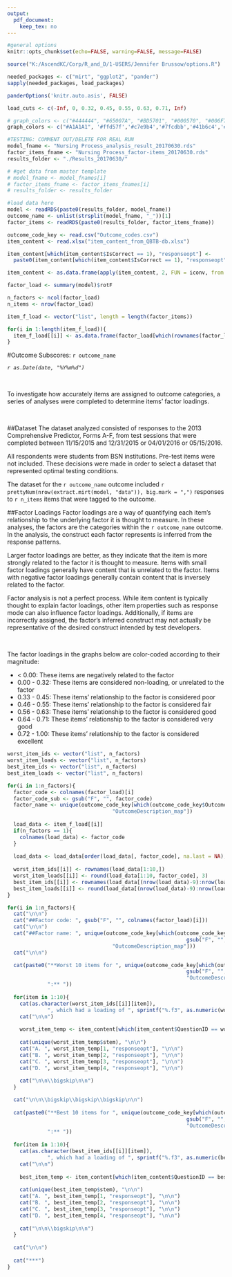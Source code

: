 ```yaml
---
output: 
  pdf_document:
    keep_tex: no
---
```


```r
#general options
knitr::opts_chunk$set(echo=FALSE, warning=FALSE, message=FALSE)

source("K:/AscendKC/Corp/R_and_D/1-USERS/Jennifer Brussow/options.R")

needed_packages <- c("mirt", "ggplot2", "pander")
sapply(needed_packages, load_packages)

panderOptions('knitr.auto.asis', FALSE)

load_cuts <- c(-Inf, 0, 0.32, 0.45, 0.55, 0.63, 0.71, Inf)

# graph_colors <- c("#444444", "#65007A", "#BD5701", "#000570", "#006F7D", "#008735", "#438700")
graph_colors <- c("#A1A1A1", '#ffd57f','#c7e9b4','#7fcdbb','#41b6c4','#2c7fb8','#405AC6')

#TESTING: COMMENT OUT/DELETE FOR REAL RUN
model_fname <- "Nursing Process_analysis_result_20170630.rds"
factor_items_fname <- "Nursing Process_factor-items_20170630.rds"
results_folder <- "./Results_20170630/"

# #get data from master template
# model_fname <- model_fnames[i]
# factor_items_fname <- factor_items_fnames[i]
# results_folder <- results_folder

#load data here
model <- readRDS(paste0(results_folder, model_fname))
outcome_name <- unlist(strsplit(model_fname, "_"))[1]
factor_items <- readRDS(paste0(results_folder, factor_items_fname))

outcome_code_key <- read.csv("Outcome_codes.csv")
item_content <- read.xlsx("item_content_from_QBTB-db.xlsx")

item_content[which(item_content$IsCorrect == 1), "responseopt"] <- 
  paste0(item_content[which(item_content$IsCorrect == 1), "responseopt"], " (c)")

item_content <- as.data.frame(apply(item_content, 2, FUN = iconv, from = "", to = "ASCII", sub=''))

```


```r
factor_load <- summary(model)$rotF

n_factors <- ncol(factor_load)
n_items <- nrow(factor_load)

item_f_load <- vector("list", length = length(factor_items))

for(i in 1:length(item_f_load)){
  item_f_load[[i]] <- as.data.frame(factor_load[which(rownames(factor_load) %in% factor_items[[i]]),])
}

```

#Outcome Subscores: `r outcome_name`

*`r as.Date(date, "%Y%m%d")`*

&nbsp;

To investigate how accurately items are assigned to outcome categories,
a series of analyses were completed to determine items' factor loadings. 

&nbsp;

##Dataset
The dataset analyzed consisted of responses to the 2013 Comprehensive Predictor, Forms A-F, 
from test sessions that were completed between 11/15/2015 and 12/31/2015 or
04/01/2016 or 05/15/2016. 

All respondents were students from BSN institutions.
Pre-test items were not included. These decisions were made in order to select
a dataset that represented optimal testing conditions.

The dataset for the `r outcome_name` outcome included 
`r prettyNum(nrow(extract.mirt(model, "data")), big.mark = ",")` responses to 
`r n_items` items that were tagged to the outcome. 

##Factor Loadings
Factor loadings are a way of quantifying each item's relationship to the 
underlying factor it is thought to measure. In these analyses, the factors are
the categories within the `r outcome_name` outcome. In the analysis, the construct
each factor represents is inferred from the response patterns.

Larger factor loadings are better, as they indicate that the item is more strongly
related to the factor it is thought to measure. Items with small factor loadings
generally have content that is unrelated to the factor. Items with negative factor
loadings generally contain content that is inversely related to the factor.

Factor analysis is not a perfect process.
While item content is typically thought to explain factor loadings, other item 
properties such as response mode can also influence factor loadings. Additionally, 
if items are incorrectly assigned, the factor's inferred construct 
may not actually be representative of the desired construct intended by test developers.

&nbsp;

The factor loadings in the graphs below are color-coded according to their magnitude:

* < 0.00: These items are negatively related to the factor
* 0.00 - 0.32: These items are considered non-loading, or unrelated to the factor
* 0.33 - 0.45: These items' relationship to the factor is considered poor
* 0.46 - 0.55: These items' relationship to the factor is considered fair
* 0.56 - 0.63: These items' relationship to the factor is considered good
* 0.64 - 0.71: These items' relationship to the factor is considered very good
* 0.72 - 1.00: These items' relationship to the factor is considered excellent

```r

worst_item_ids <- vector("list", n_factors)
worst_item_loads <- vector("list", n_factors)
best_item_ids <- vector("list", n_factors)
best_item_loads <- vector("list", n_factors)

for(i in 1:n_factors){
  factor_code <- colnames(factor_load)[i]
  factor_code_sub <- gsub("F", "", factor_code)
  factor_name <- unique(outcome_code_key[which(outcome_code_key$OutcomeID_map == factor_code_sub),
                                  "OutcomeDescription_map"])
  
  load_data <- item_f_load[[i]]
  if(n_factors == 1){
    colnames(load_data) <- factor_code
  }
  
  load_data <- load_data[order(load_data[, factor_code], na.last = NA),]
  
  worst_item_ids[[i]] <- rownames(load_data[1:10,])
  worst_item_loads[[i]] <- round(load_data[1:10, factor_code], 3)
  best_item_ids[[i]] <- rownames(load_data[(nrow(load_data)-9):nrow(load_data),])
  best_item_loads[[i]] <- round(load_data[(nrow(load_data)-9):nrow(load_data), factor_code], 3)
}

```

```r
for(i in 1:n_factors){
  cat("\n\n")
  cat("##Factor code: ", gsub("F", "", colnames(factor_load)[i]))
  cat("\n\n")
  cat("##Factor name: ", unique(outcome_code_key[which(outcome_code_key$OutcomeID_map == 
                                                          gsub("F", "", colnames(factor_load)[i])),
                                  "OutcomeDescription_map"]))  
  cat("\n\n")

  cat(paste0("**Worst 10 items for ", unique(outcome_code_key[which(outcome_code_key$OutcomeID_map == 
                                                          gsub("F", "", colnames(factor_load)[i])),
                                                          "OutcomeDescription_map"]),
             ":** "))
  
  for(item in 1:10){
    cat(as.character(worst_item_ids[[i]][item]),
             ", which had a loading of ", sprintf("%.f3", as.numeric(worst_item_loads[[i]][item])))
    cat("\n\n")
  
    worst_item_temp <- item_content[which(item_content$QuestionID == worst_item_ids[[i]][item]),]
    
    cat(unique(worst_item_temp$stem), "\n\n")
    cat("A. ", worst_item_temp[1, "responseopt"], "\n\n")
    cat("B. ", worst_item_temp[2, "responseopt"], "\n\n")
    cat("C. ", worst_item_temp[3, "responseopt"], "\n\n")
    cat("D. ", worst_item_temp[4, "responseopt"], "\n\n")
    
    cat("\n\n\\bigskip\n\n")
  }

  cat("\n\n\\bigskip\\bigskip\\bigskip\n\n")
  
  cat(paste0("**Best 10 items for ", unique(outcome_code_key[which(outcome_code_key$OutcomeID_map == 
                                                          gsub("F", "", colnames(factor_load)[i])),
                                                          "OutcomeDescription_map"]),
             ":** "))
  
  for(item in 1:10){
    cat(as.character(best_item_ids[[i]][item]),
             ", which had a loading of ", sprintf("%.f3", as.numeric(best_item_loads[[i]][item])))
    cat("\n\n")
  
    best_item_temp <- item_content[which(item_content$QuestionID == best_item_ids[[i]][item]),]
    
    cat(unique(best_item_temp$stem), "\n\n")
    cat("A. ", best_item_temp[1, "responseopt"], "\n\n")
    cat("B. ", best_item_temp[2, "responseopt"], "\n\n")
    cat("C. ", best_item_temp[3, "responseopt"], "\n\n")
    cat("D. ", best_item_temp[4, "responseopt"], "\n\n")
    
    cat("\n\n\\bigskip\n\n")
  }
  
  cat("\n\n")
  
  cat("***")
}
```

